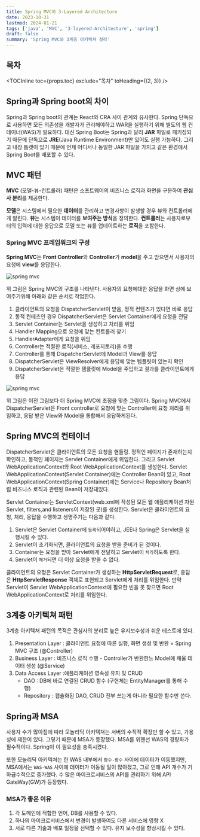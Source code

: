 ```yaml
---
title: Spring MVC와 3-Layered Architecture
date: 2023-10-31
lastmod: 2024-01-21
tags: ['java', 'MVC', '3-layered-Architecture', 'spring']
draft: false
summary: 'Spring MVC와 3계층 아키텍쳐 정리'
---
```


## 목차

<TOCInline toc={props.toc} exclude="목차" toHeading={(2, 3)} />

## Spring과 Spring boot의 차이

Spring과 Spring boot의 관계는 React와 CRA 사이 관계와 유사한다.
Spring 단독으로 사용하면 모든 의존성을 개발자가 관리해야하고 WAR을 실행하기 위해 별도의 웹 컨테이너(WAS)가 필요하다.
대신 Spring Boot는 Spring과 달리 **JAR** 파일로 패키징되기 때문에 단독으로 **JRE**(Java Runtime Environment)만 있어도 실행 가능하다.
그리고 내장 톰캣이 있기 때문에 언제 어디서나 동일한 JAR 파일을 가지고 같은 환경에서 Spring Boot를 배포할 수 있다.

## MVC 패턴

**MVC** (모델-뷰-컨트롤러) 패턴은 소프트웨어의 비즈니스 로직과 화면을 구분하여 **관심사 분리**를 제공한다.

**모델**은 시스템에서 필요한 **데이터**를 관리하고 변경사항이 발생할 경우 뷰와 컨트롤러에게 알린다. **뷰**는 시스템이 데이터를 **보여주는 방식**을 정의한다.
**컨트롤러**는 사용자로부터의 입력에 대한 응답으로 모델 또는 뷰를 업데이트하는 **로직**을 포함한다.

### Spring MVC 프레임워크의 구성

**Spring MVC**는 **Front Controller**와 **Controller**가 **model**을 주고 받으면서 사용자의 요청에 **view**를 응답한다.

<img alt="spring mvc" src="/static/images/spring/spring-mvc-architecture.png" />

위 그림은 Spring MVC의 구조를 나타낸다. 사용자의 요청에대한 응답을 화면 상에 보여주기위해 아래와 같은 순서로 작업한다.

1. 클라이언트의 요청을 DispatcherServlet이 받음, 정적 컨텐츠가 있다면 바로 응답
2. 동적 컨테츠인 경우 DispatcherServlet은 Servlet Container에게 요청을 전달
3. Servlet Container는 Servlet을 생성하고 처리를 위임
4. Handler Mapping으로 요청에 맞는 컨트롤러 찾기
5. HandlerAdapter에게 요청을 위임
6. Controller는 적절한 로직(서비스, 레포지토리)을 수행
7. Controller를 통해 DispatcherServlet에 Model과 View를 응답
8. DispatcherServlet은 ViewResolver에게 응답에 맞는 템플릿이 있는지 확인
9. DispatcherServlet은 적절한 템플릿에 Model을 주입하고 결과를 클라이언트에게 응답

<img alt="spring mvc" src="/static/images/spring/spring-mvc.png" />

위 그림은 이전 그림보다 더 Spring MVC에 초점을 맞춘 그림이다.
Spring MVC에서 DispatcherServlet은 Front controller로 요청에 맞는 Controller에 요청 처리를 위임하고, 응답 받은 View와 Model을 통합해서 응답하게된다.

## Spring MVC의 컨테이너

DispatcherServlet은 클라이언트의 모든 요청을 핸들링. 정적인 페이지가 존재하는지 확인하고, 동적인 페이지는 Servlet Container에게 위임한다. 그리고 Servlet WebApplicationContext와 Root WebApplicationContext를 생성한다.
Servlet WebApplicationContext(Servlet Container)에는 Controller Bean이 있고, Root WebApplicationContext(Spring Container)에는 Service나 Repository Bean처럼 비즈니스 로직과 관련된 Bean이 저장돼있다.

Servlet Container는 ServletContext(web.xml에 작성된 모든 웹 애플리케이션 자원 Servlet, filters,and listeners이 저장된 곳)를 생성한다.
Servlet은 클라이언트의 요청, 처리, 응답을 수행하고 생명주기는 다음과 같다.

1. Servlet은 Servlet Container에 `등록`되어야하고, JEE나 Spring은 Servlet을 실행시킬 수 있다.
2. Servlet이 초기화되면, 클라이언트의 요청을 받을 준비가 된 것이다.
3. Container는 요청을 받아 Servlet에게 전달하고 Servlet이 `처리`하도록 한다.
4. Servlet이 `제거`되면 더 이상 요청을 받을 수 없다.

클라이언트의 요청은 Servlet Container가 생성하는 **HttpServletRequest**로, 응답은 **HttpServletResponse** 객체로 표현되고 Servlet에게 처리를 위임한다.
만약 Servlet이 Servlet WebApplicationContext에 필요한 빈을 못 찾으면 Root WebApplicationContext로 처리를 위임한다.

## 3계층 아키텍쳐 패턴

3계층 아키텍쳐 패턴의 목적은 관심사의 분리로 높은 유지보수성과 쉬운 테스트에 있다.

1. Presentation Layer : 클라이언트 요청에 따른 실행, 화면 생성 및 반환 = Spring MVC 구조 (@Controller)
2. Business Layer : 비즈니스 로직 수행 - Controller가 반환한느 Model에 채울 데이터 생성 (@Service)
3. Data Access Layer :애플리케이션 영속성 유지 및 CRUD
   - DAO : DB에 바로 연결된 CRUD 함수 (구현체는 EntityManager를 통해 수행)
   - Repository : 캡슐화된 DAO, CRUD 전부 쓰는게 아니라 필요한 함수만 쓴다.

## Spring과 MSA

사용자 수가 많아짐에 따라 모놀리딕 아키텍쳐는 서버의 수직적 확장만 할 수 있고, 가용성에 제한이 있다.
그렇기 때문에 MSA가 등장했다. MSA를 위핸선 WAS의 경량화가 필수적이다. Spring이 이 필요성을 충족시켰다.

또한 모놀리딕 아키텍쳐는 한 WAS 내부에서 `함수-함수` 사이에 데이터가 이동했지만, MSA에서는 `WAS-WAS` 사이에 데이터가 이동될 일이 많아졌고, 그로 인해 API 개수가 기하급수적으로 증가했다.
수 많은 마이크로서비스의 API를 관리하기 위해 API GateWay(GW)가 등장했다.

### MSA가 좋은 이유

1. 각 도메인에 적합한 언어, DB를 사용할 수 있다.
2. 하나의 마이크로서비스에서 변경이 발생하여도 다른 서비스에 영향 X
3. 서로 다른 기술과 배포 일정을 선택할 수 있다. 유지 보수성을 향상시킬 수 있다.
